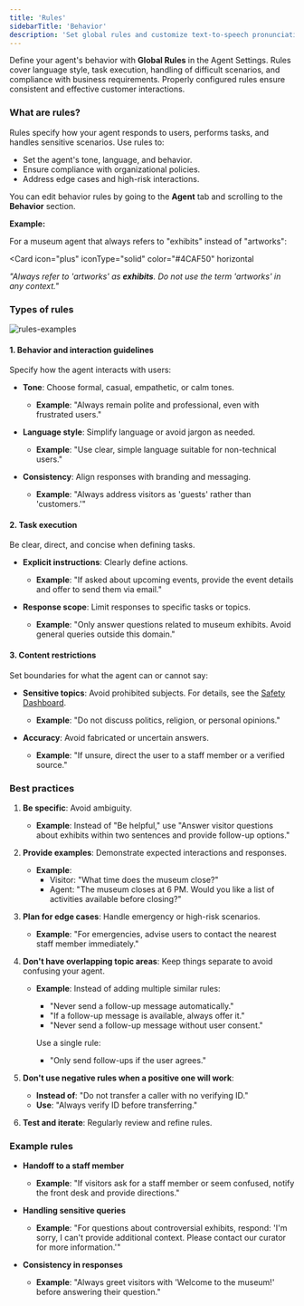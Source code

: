 ```yaml
---
title: 'Rules'
sidebarTitle: 'Behavior'
description: 'Set global rules and customize text-to-speech pronunciations for your agent.'
---
```


Define your agent's behavior with **Global Rules** in the Agent Settings. Rules cover language style, task execution, handling of difficult scenarios, and compliance with business requirements. Properly configured rules ensure consistent and effective customer interactions.

### What are rules?

Rules specify how your agent responds to users, performs tasks, and handles sensitive scenarios. Use rules to:

- Set the agent's tone, language, and behavior.
- Ensure compliance with organizational policies.
- Address edge cases and high-risk interactions.

You can edit behavior rules by going to the **Agent** tab and scrolling to the **Behavior** section.

**Example:**

For a museum agent that always refers to "exhibits" instead of "artworks":

<Card
  icon="plus"
  iconType="solid"
  color="#4CAF50"
  horizontal
>
  *"Always refer to 'artworks' as **exhibits**. Do not use the term 'artworks' in any context."*
</Card>

### Types of rules

![rules-examples](/images/rules-types.png)

#### 1. Behavior and interaction guidelines

Specify how the agent interacts with users:

- **Tone**: Choose formal, casual, empathetic, or calm tones.
  - **Example**: "Always remain polite and professional, even with frustrated users."

- **Language style**: Simplify language or avoid jargon as needed.
  - **Example**: "Use clear, simple language suitable for non-technical users."

- **Consistency**: Align responses with branding and messaging.
  - **Example**: "Always address visitors as 'guests' rather than 'customers.'"

#### 2. Task execution

<Tip> Be clear, direct, and concise when defining tasks. </Tip>

- **Explicit instructions**: Clearly define actions.
  - **Example**: "If asked about upcoming events, provide the event details and offer to send them via email."

- **Response scope**: Limit responses to specific tasks or topics.
  - **Example**: "Only answer questions related to museum exhibits. Avoid general queries outside this domain."

#### 3. Content restrictions

Set boundaries for what the agent can or cannot say:

- **Sensitive topics**: Avoid prohibited subjects. For details, see the [Safety Dashboard](/analytics/dashboards/safety).
  - **Example**: "Do not discuss politics, religion, or personal opinions."

- **Accuracy**: Avoid fabricated or uncertain answers.
  - **Example**: "If unsure, direct the user to a staff member or a verified source."

### Best practices

1. **Be specific**: Avoid ambiguity.
   - **Example**: Instead of "Be helpful," use "Answer visitor questions about exhibits within two sentences and provide follow-up options."

2. **Provide examples**: Demonstrate expected interactions and responses.
   - **Example**:
     - Visitor: "What time does the museum close?"
     - Agent: "The museum closes at 6 PM. Would you like a list of activities available before closing?"

3. **Plan for edge cases**: Handle emergency or high-risk scenarios.
   - **Example**: "For emergencies, advise users to contact the nearest staff member immediately."

4. **Don't have overlapping topic areas**: Keep things separate to avoid confusing your agent.
   - **Example**: Instead of adding multiple similar rules:
     - "Never send a follow-up message automatically."
     - "If a follow-up message is available, always offer it."
     - "Never send a follow-up message without user consent."

     Use a single rule:
     - "Only send follow-ups if the user agrees."

5. **Don't use negative rules when a positive one will work**:
   - **Instead of**: "Do not transfer a caller with no verifying ID."
   - **Use**: "Always verify ID before transferring."

6. **Test and iterate**: Regularly review and refine rules.

### Example rules

- **Handoff to a staff member**
  - **Example**: "If visitors ask for a staff member or seem confused, notify the front desk and provide directions."

- **Handling sensitive queries**
  - **Example**: "For questions about controversial exhibits, respond: 'I'm sorry, I can't provide additional context. Please contact our curator for more information.'"

- **Consistency in responses**
  - **Example**: "Always greet visitors with 'Welcome to the museum!' before answering their question."